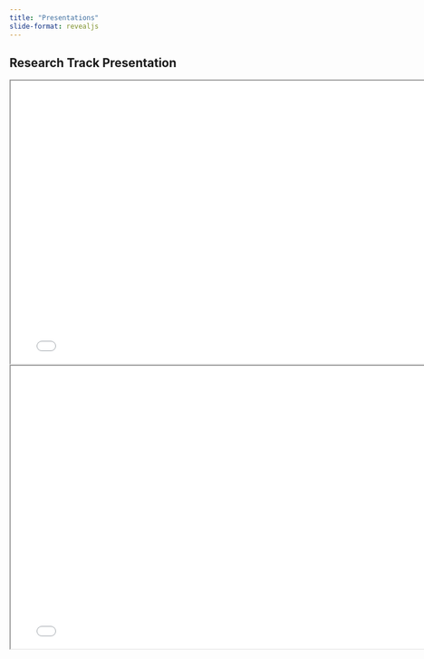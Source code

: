 ```yaml
---
title: "Presentations" 
slide-format: revealjs
---
```


## Research Track Presentation

<div>

```{=html}
<iframe class="slide-deck" src="presentation/research_track/" width="780" height="500"></iframe>
```

</div>

</div>

```{=html}
<iframe src="presentation/non-commercial-bfvr/BFVR catch.pdf" width="780" height="500" /></iframe>
```

</div>